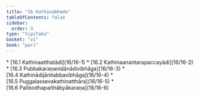 ```yaml
---
title: "16 Kathinabheda"
tableOfContents: false
sidebar:
  order: 9
type: "tipitaka"
basket: "vi"
book: "pari"
---
```



<DynamicBreadcrumb />



<TableOfContents book="pari" section="16">
* [16.1 Kathinaatthatādi](16/16-1)
* [16.2 Kathinaanantarapaccayādi](16/16-2)
* [16.3 Pubbakaraṇanidānādivibhāga](16/16-3)
* [16.4 Kathinādijānitabbavibhāga](16/16-4)
* [16.5 Puggalassevakathinatthāra](16/16-5)
* [16.6 Palibodhapañhābyākaraṇa](16/16-6)
</TableOfContents>